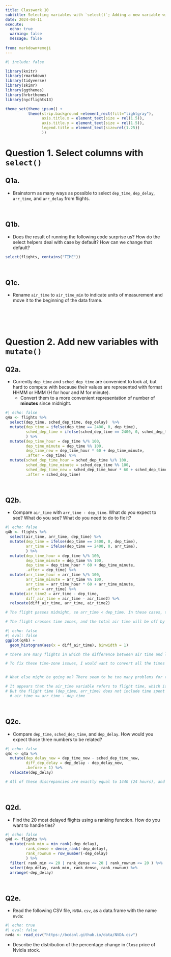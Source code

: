 ```yaml
---
title: Classwork 10
subtitle: Selecting variables with `select()`; Adding a new variable with `mutate()`
date: 2024-04-11
execute: 
  echo: true
  warning: false
  message: false
  
from: markdown+emoji
---
```

```r
#| include: false

library(knitr)
library(rmarkdown)
library(tidyverse)
library(skimr)
library(ggthemes)
library(hrbrthemes)
library(nycflights13)

theme_set(theme_ipsum() +
          theme(strip.background =element_rect(fill="lightgray"),
                axis.title.x = element_text(size = rel(1.5)),
                axis.title.y = element_text(size = rel(1.5)),
                legend.title = element_text(size=rel(1.25))
                ))
```



# Question 1. Select columns with `select()`

## Q1a.

- Brainstorm as many ways as possible to select `dep_time`, `dep_delay`, `arr_time`, and `arr_delay` from flights.

<br>

## Q1b.

- Does the result of running the following code surprise us? How do the select helpers deal with case by default? How can we change that default?

```r
select(flights, contains("TIME"))
```

<br>

## Q1c.
- Rename `air_time` to `air_time_min` to indicate units of measurement and move it to the beginning of the data frame.


<br><br><br>

# Question 2. Add new variables with `mutate()`

## Q2a.
 
- Currently `dep_time` and `sched_dep_time` are convenient to look at, but hard to compute with because their values are represented with format HHMM or HMM (H for hour and M for minute).
  - Convert them to a more convenient representation of number of **minutes** since midnight.

```r
#| echo: false
q4a <- flights %>% 
  select(dep_time, sched_dep_time, dep_delay)  %>% 
  mutate(dep_time = ifelse(dep_time == 2400, 0, dep_time),
         sched_dep_time = ifelse(sched_dep_time == 2400, 0, sched_dep_time)
         ) %>% 
  mutate(dep_time_hour = dep_time %/% 100,
         dep_time_minute = dep_time %% 100,
         dep_time_new = dep_time_hour * 60 + dep_time_minute,
         .after = dep_time) %>% 
  mutate(sched_dep_time_hour = sched_dep_time %/% 100,
         sched_dep_time_minute = sched_dep_time %% 100,
         sched_dep_time_new = sched_dep_time_hour * 60 + sched_dep_time_minute,
         .after = sched_dep_time)
```

<br>

## Q2b. 

- Compare `air_time` with `arr_time - dep_time`. What do you expect to see? What do you see? What do you need to do to fix it?

```r
#| echo: false
q4b <- flights %>% 
  select(air_time, arr_time, dep_time) %>% 
  mutate(dep_time = ifelse(dep_time == 2400, 0, dep_time),
         arr_time = ifelse(dep_time == 2400, 0, arr_time),
         ) %>% 
  mutate(dep_time_hour = dep_time %/% 100,
         dep_time_minute = dep_time %% 100,
         dep_time = dep_time_hour * 60 + dep_time_minute,
         .after = dep_time) %>% 
  mutate(arr_time_hour = arr_time %/% 100,
         arr_time_minute = arr_time %% 100,
         arr_time = arr_time_hour * 60 + arr_time_minute,
         .after = arr_time) %>% 
  mutate(air_time2 = arr_time - dep_time,
         diff_air_time = air_time - air_time2) %>% 
  relocate(diff_air_time, arr_time, air_time2)

# The flight passes midnight, so arr_time < dep_time. In these cases, the difference in airtime should be by 24 hours (1,440 minutes).

# The flight crosses time zones, and the total air time will be off by hours (multiples of 60). All flights in flights departed from New York City and are domestic flights in the US. This means that flights will all be to the same or more westerly time zones. Given the time-zones in the US, the differences due to time-zone should be 60 minutes (Central) 120 minutes (Mountain), 180 minutes (Pacific), 240 minutes (Alaska), or 300 minutes (Hawaii).
```

```r
#| echo: false
#| eval: false
ggplot(q4b) +
  geom_histogram(aes(x = diff_air_time), binwidth = 1)

# there are many flights in which the difference between air time and local arrival and departure times is not divisible by 60.

# To fix these time-zone issues, I would want to convert all the times to a date-time to handle overnight flights, and from local time to a common time zone, most likely UTC, to handle flights crossing time-zones. 


# What else might be going on? There seem to be too many problems for this to be data entry problems.

# It appears that the air_time variable refers to flight time, which is defined as the time between wheels-off (take-off) and wheels-in (landing).
# But the flight time (dep_time, arr_time) does not include time spent on the runway taxiing to and from gates.
  # air_time <= arr_time - dep_time

```

<br>

## Q2c.

- Compare `dep_time`, `sched_dep_time`, and `dep_delay`. How would you expect those three numbers to be related?

```r
#| echo: false
q4c <- q4a %>% 
  mutate(dep_delay_new = dep_time_new - sched_dep_time_new,
         diff_dep_delay = dep_delay - dep_delay_new,
         .before = 1) %>% 
  relocate(dep_delay)

# All of these discrepancies are exactly equal to 1440 (24 hours), and the flights with these discrepancies were scheduled to depart later in the day.
```

<br>

## Q2d.

- Find the 20 most delayed flights using a ranking function. How do you want to handle ties? 

```r
#| echo: false
q4d <- flights %>% 
  mutate(rank_min = min_rank(-dep_delay),
         rank_dense = dense_rank(-dep_delay),
         rank_rownum = row_number(-dep_delay)
         ) %>% 
  filter( rank_min <= 20 | rank_dense <= 20 | rank_rownum <= 20 ) %>% 
  select(dep_delay, rank_min, rank_dense, rank_rownum) %>% 
  arrange(-dep_delay)
```

<br>

## Q2e.
- Read the following CSV file, `NVDA.csv`, as a data.frame with the name `nvda`:
```r
#| echo: true
#| eval: false
nvda <- read_csv("https://bcdanl.github.io/data/NVDA.csv")
```

- Describe the distribution of the percentage change in `Close` price of Nvidia stock.



